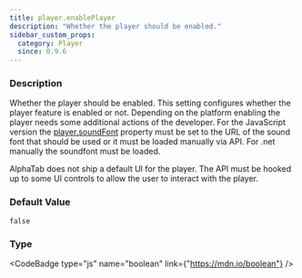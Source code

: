 ```yaml
---
title: player.enablePlayer
description: "Whether the player should be enabled."
sidebar_custom_props:
  category: Player
  since: 0.9.6
---
```




<SettingsHeader />



### Description
Whether the player should be enabled. This setting configures whether the player feature is enabled or not. Depending on the platform enabling the player needs some additional actions of the developer.
For the JavaScript version the [player.soundFont](/docs/reference/settings/player/soundfont) property must be set to the URL of the sound font that should be used or it must be loaded manually via API.
For .net manually the soundfont must be loaded.

AlphaTab does not ship a default UI for the player. The API must be hooked up to some UI controls to allow the user to interact with the player.


### Default Value

`false`

### Type

<CodeBadge type="js" name="boolean" link={"https://mdn.io/boolean"} />
<CodeBadge type="net" name="bool" />
<CodeBadge type="android" name="Boolean" />
